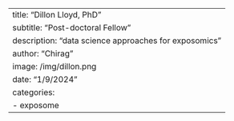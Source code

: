 ---
title: "Dillon Lloyd, PhD"
subtitle: "Post-doctoral Fellow"
description: "data science approaches for exposomics"
author: "Chirag"
image: /img/dillon.png
date: "1/9/2024"
categories:
  - exposome
---